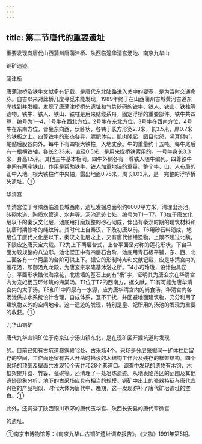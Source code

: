 ```yaml
---
---
---
```

title: 第二节唐代的重要遗址
---



重要发现有唐代山西蒲州唐蒲津桥、陕西临潼华清宫汤池、南京九华山

铜矿遗迹。

蒲津桥

唐蒲津桥及铁牛文献多有记载，是唐代东北陆路进入关中的要塞，是为当时交通命脉。自古以来对此桥几度寻觅未能发现，1989年终于在山西蒲州古城黄河古道东岸找到并发掘，发现了唐蒲津桥桥头遗址和气势磅礴的铁牛、铁人、铁山、铁柱等遗物。铁牛、铁人、铁山、铁柱是用来结缆系舟，固定浮桥的重要部件。铁牛共四尊，编号为1—4，1号牛在西北方位，2号牛在东北方位，3号牛在西南方位，4号牛在东南方位，皆坐东向西，伏卧状，各铸于长方形宽2.3米，长3.5米，厚0.7米的铁板之上。四尊铁牛的形态各异，膘肥体实，肌肉隆起，圆目似怒，竖耳倾听，尾贴后股各向外。每牛下有四根大铁柱，入地丈余。牛的重量约十五吨。每牛尾后有一根横铁轴，各长2.33米，直径0.5米，是用来拴桥铁索用的。一号牛身长3.3米，身高1.5米。其他三牛基本相同。四牛外侧各有一尊铁人随牛编列。四尊铁牛中间有两座铁山，作用是帮助铁牛、铁人加重地锚的重量。整个牛、山、人布局的正中入地一根大铁柱作中央轴，露出地面0.75米，周长1.03米，是一完整的浮桥桥头遗址。①

华清宫

华清宫位于今陕西临潼县城西南，遗址发掘总面积约6000平方米，清理出汤池、砖砌水道、陶质水管道、水井等。汤池遗迹七处，编号为T1—T7。T3位于唐文化层以下的秦汉文化层，池底用打磨规整的砂石砌成，伴出有秦汉时期的建筑材料和初唐时期修补的绳纹砖。其时代上自秦汉，下及初唐以前。T6用砂石料砌成，地层位于唐代文化层以下，秦汉文化层之上，又有唐代修缮遗物，上限不超过北魏，下限应迄唐天宝六载。T2为上下两层台式，上台平面呈对称的莲花形状，下台平面为较规整的八边形。池北壁正中有四层石台阶，池底用青石板平铺，东、西、北三面各有一个两层的台阶可供上下。据它的形制特点和文献记载，应是华清宫内的莲花汤，即御汤九龙殿，为唐玄宗李隆基沐浴之所。T4小巧玲珑，设计独具匠心，平面形状酷似海棠花，北檐墙的基石上刻有“杨”字，证明其为唐玄宗在华清宫内为宠妃杨玉环修筑的海棠汤。T1位于T2的西南方，据文献，T1有可能为唐华清宫内的太子汤。T5和T1中间原有一水源，应为唐华清宫内的尚食汤。华清宫内各汤池供排水系统设计合理，自成体系，互不干扰，并回避地面建筑物，充分利用了建筑物以外的空间地带。这一遗迹的发现，特别是皇、妃所用的汤池的发现为重要的收获。①

九华山铜矿

唐代九华山铜矿位于南京江宁汤山镇东北，是在现矿区开掘坑道时发现

的。目前已知有古坑道暴露段12处、古采场4个。采场是分层采掘同一矿体柱后留存的空间，工作面还留有古人开凿时搭设的木结构工作台及残存的框架结构。四个采场的顶部及壁面共发现10个天井和28个巷道口。调查中发现的遗物有木钩、木框架提升器、竹篓、瓷碗等。还清理了一处冶炼遗迹。从地表陷落区的范围及其他遗迹现象分析，地下的古采场应具有相当的规模。铜矿中出土的瓷器特征与唐代宜兴窑的产品相似，时代大体为唐代中、晚期，这一发现弥补了唐代矿冶遗址的空白。①

此外，还调查了陕西铜川市郊的唐代玉华宫、陕西长安县的唐代翠微宫

的遗址。

①南京市博物馆等：《南京九华山古铜矿遗址调查报告》，《文物》1991年第5期。
